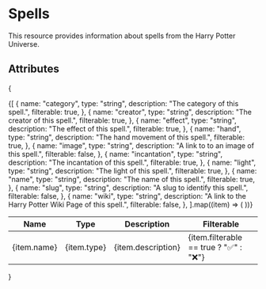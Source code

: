 # Spells
This resource provides information about spells from the Harry Potter Universe.

## Attributes
{
<table>
  <thead>
    <tr>
      <th>Name</th>
      <th>Type</th>
      <th>Description</th>
      <th>Filterable</th>
    </tr>
  </thead>
  <tbody>
    {[
      {
        name: "category",
        type: "string",
        description: "The category of this spell.",
        filterable: true,
      },
      {
        name: "creator",
        type: "string",
        description: "The creator of this spell.",
        filterable: true,
      },
      {
        name: "effect",
        type: "string",
        description: "The effect of this spell.",
        filterable: true,
      },
      {
        name: "hand",
        type: "string",
        description: "The hand movement of this spell.",
        filterable: true,
      },
      {
        name: "image",
        type: "string",
        description: "A link to to an image of this spell.",
        filterable: false,
      },
      {
        name: "incantation",
        type: "string",
        description: "The incantation of this spell.",
        filterable: true,
      },
      {
        name: "light",
        type: "string",
        description: "The light of this spell.",
        filterable: true,
      },
      {
        name: "name",
        type: "string",
        description: "The name of this spell.",
        filterable: true,
      },
      {
        name: "slug",
        type: "string",
        description: "A slug to identify this spell.",
        filterable: false,
      },
      {
        name: "wiki",
        type: "string",
        description: "A link to the Harry Potter Wiki Page of this spell.",
        filterable: false,
      },
    ].map((item) => (
      <tr key={item.name}>
        <td>{item.name}</td>
        <td>{item.type}</td>
        <td>{item.description}</td>
        <td>{item.filterable == true ? "✅" : "❌"}</td>
      </tr>
    ))}
  </tbody>
</table>
}
